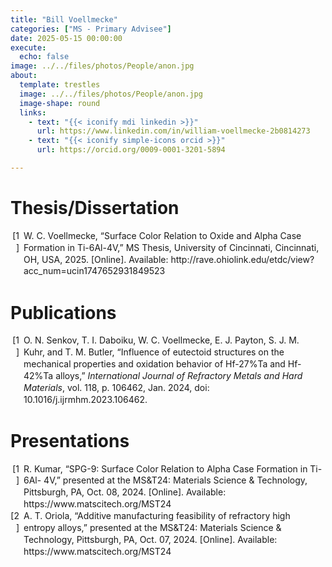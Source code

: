 ```yaml
---
title: "Bill Voellmecke"
categories: ["MS - Primary Advisee"]
date: 2025-05-15 00:00:00
execute:
  echo: false
image: ../../files/photos/People/anon.jpg
about:
  template: trestles
  image: ../../files/photos/People/anon.jpg
  image-shape: round
  links:
    - text: "{{< iconify mdi linkedin >}}"
      url: https://www.linkedin.com/in/william-voellmecke-2b0814273
    - text: "{{< iconify simple-icons orcid >}}"
      url: https://orcid.org/0009-0001-3201-5894

---
```



# Thesis/Dissertation

```{=html}
<?xml version="1.0"?>
<div class="csl-bib-body" style="line-height: 1.35; ">
  <div class="csl-entry" style="clear: left; ">
    <div class="csl-left-margin" style="float: left; padding-right: 0.5em; text-align: right; width: 1em;">[1]</div><div class="csl-right-inline" style="margin: 0 .4em 0 1.5em;">W. C. Voellmecke, &#x201C;Surface Color Relation to Oxide and Alpha Case Formation in Ti-6Al-4V,&#x201D; MS Thesis, University of Cincinnati, Cincinnati, OH, USA, 2025. [Online]. Available: http://rave.ohiolink.edu/etdc/view?acc_num=ucin1747652931849523</div>
  </div>
</div>
```

# Publications

```{=html}
<?xml version="1.0"?>
<div class="csl-bib-body" style="line-height: 1.35; ">
  <div class="csl-entry" style="clear: left; ">
    <div class="csl-left-margin" style="float: left; padding-right: 0.5em; text-align: right; width: 1em;">[1]</div><div class="csl-right-inline" style="margin: 0 .4em 0 1.5em;">O. N. Senkov, T. I. Daboiku, W. C. Voellmecke, E. J. Payton, S. J. M. Kuhr, and T. M. Butler, &#x201C;Influence of eutectoid structures on the mechanical properties and oxidation behavior of Hf-27%Ta and Hf-42%Ta alloys,&#x201D; <i>International Journal of Refractory Metals and Hard Materials</i>, vol. 118, p. 106462, Jan. 2024, doi: 10.1016/j.ijrmhm.2023.106462.</div>
  </div>
</div>
```

# Presentations

```{=html}
<?xml version="1.0"?>
<div class="csl-bib-body" style="line-height: 1.35; ">
  <div class="csl-entry" style="clear: left; ">
    <div class="csl-left-margin" style="float: left; padding-right: 0.5em; text-align: right; width: 1em;">[1]</div><div class="csl-right-inline" style="margin: 0 .4em 0 1.5em;">R. Kumar, &#x201C;SPG-9: Surface Color Relation to Alpha Case Formation in Ti-6Al- 4V,&#x201D; presented at the MS&amp;T24: Materials Science &amp; Technology, Pittsburgh, PA, Oct. 08, 2024. [Online]. Available: https://www.matscitech.org/MST24</div>
  </div>
  <div class="csl-entry" style="clear: left; ">
    <div class="csl-left-margin" style="float: left; padding-right: 0.5em; text-align: right; width: 1em;">[2]</div><div class="csl-right-inline" style="margin: 0 .4em 0 1.5em;">A. T. Oriola, &#x201C;Additive manufacturing feasibility of refractory high entropy alloys,&#x201D; presented at the MS&amp;T24: Materials Science &amp; Technology, Pittsburgh, PA, Oct. 07, 2024. [Online]. Available: https://www.matscitech.org/MST24</div>
  </div>
</div>
```


